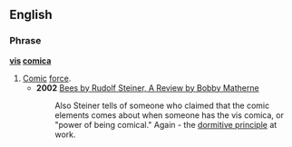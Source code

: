 ==English==

===Phrase===
'''[[vis]] [[comica]]'''

# [[comic|Comic]] [[force]].
#*'''2002''' [http://www.doyletics.com/arj/beesrvw.htm#3fn Bees by Rudolf Steiner,  A Review by Bobby Matherne]
:::Also Steiner tells of someone who claimed that the comic elements comes about when someone has the vis comica, or "power of being comical." Again - the [[dormitive principle]] at work.
